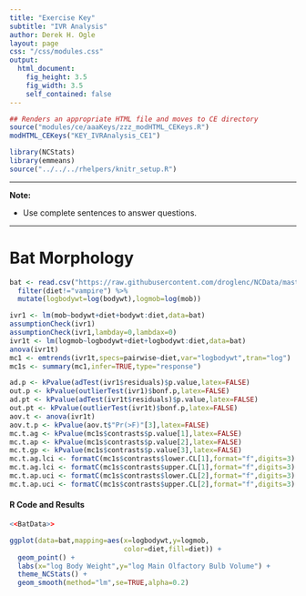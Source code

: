 ```yaml
---
title: "Exercise Key"
subtitle: "IVR Analysis"
author: Derek H. Ogle
layout: page
css: "/css/modules.css"
output:
  html_document:
    fig_height: 3.5
    fig_width: 3.5
    self_contained: false
---
```


```r
## Renders an appropriate HTML file and moves to CE directory
source("modules/ce/aaaKeys/zzz_modHTML_CEKeys.R")
modHTML_CEKeys("KEY_IVRAnalysis_CE1")
```

```r
library(NCStats)
library(emmeans)
source("../../../rhelpers/knitr_setup.R")
```

----

<div class="alert alert-warning">
<strong>Note:</strong> 
<ul>
  <li>Use complete sentences to answer questions.</li>
</ul>
</div>

----

# Bat Morphology
```r
bat <- read.csv("https://raw.githubusercontent.com/droglenc/NCData/master/Batmorph2.csv") %>%
  filter(diet!="vampire") %>%
  mutate(logbodywt=log(bodywt),logmob=log(mob))

ivr1 <- lm(mob~bodywt+diet+bodywt:diet,data=bat)
assumptionCheck(ivr1)
assumptionCheck(ivr1,lambday=0,lambdax=0)
ivr1t <- lm(logmob~logbodywt+diet+logbodywt:diet,data=bat)
anova(ivr1t)
mc1 <- emtrends(ivr1t,specs=pairwise~diet,var="logbodywt",tran="log")
mc1s <- summary(mc1,infer=TRUE,type="response")
```

```r
ad.p <- kPvalue(adTest(ivr1$residuals)$p.value,latex=FALSE)
out.p <- kPvalue(outlierTest(ivr1)$bonf.p,latex=FALSE)
ad.pt <- kPvalue(adTest(ivr1t$residuals)$p.value,latex=FALSE)
out.pt <- kPvalue(outlierTest(ivr1t)$bonf.p,latex=FALSE)
aov.t <- anova(ivr1t)
aov.t.p <- kPvalue(aov.t$"Pr(>F)"[3],latex=FALSE)
mc.t.ag <- kPvalue(mc1s$contrasts$p.value[1],latex=FALSE)
mc.t.ap <- kPvalue(mc1s$contrasts$p.value[2],latex=FALSE)
mc.t.gp <- kPvalue(mc1s$contrasts$p.value[3],latex=FALSE)
mc.t.ag.lci <- formatC(mc1s$contrasts$lower.CL[1],format="f",digits=3)
mc.t.ag.lci <- formatC(mc1s$contrasts$upper.CL[1],format="f",digits=3)
mc.t.ap.uci <- formatC(mc1s$contrasts$lower.CL[2],format="f",digits=3)
mc.t.ap.uci <- formatC(mc1s$contrasts$upper.CL[2],format="f",digits=3)
```

#### R Code and Results
```r
<<BatData>>
```
```r
ggplot(data=bat,mapping=aes(x=logbodywt,y=logmob,
                            color=diet,fill=diet)) +
  geom_point() +
  labs(x="log Body Weight",y="log Main Olfactory Bulb Volume") +  
  theme_NCStats() +  
  geom_smooth(method="lm",se=TRUE,alpha=0.2)
```
